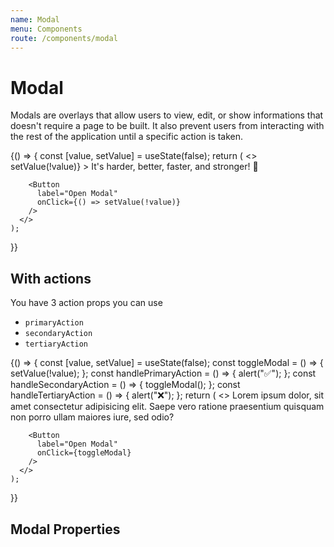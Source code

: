 ```yaml
---
name: Modal
menu: Components
route: /components/modal
---
```



# Modal

<ComponentStatus stage="pre" responsive="no" accessible="no" />

Modals are overlays that allow users to view, edit, or show informations that
doesn't require a page to be built. It also prevent users from interacting with
the rest of the application until a specific action is taken.

<Playground>
  {() => {
    const [value, setValue] = useState(false);
    return (
      <>
        <Modal
          title="We've updated Jobber"
          open={value}
          onRequestClose={() => setValue(!value)}
        >
          <Text>
            It's harder, better, faster, and stronger! 🤖
          </Text>
        </Modal>

        <Button
          label="Open Modal"
          onClick={() => setValue(!value)}
        />
      </>
    );

}}

</Playground>

## With actions

You have 3 action props you can use

- `primaryAction`
- `secondaryAction`
- `tertiaryAction`

<Playground>
  {() => {
    const [value, setValue] = useState(false);
    const toggleModal = () => { setValue(!value);
    };
    const handlePrimaryAction = () => {
      alert("✅");
    };
    const handleSecondaryAction = () => {
      toggleModal();
    };
    const handleTertiaryAction = () => {
      alert("❌");
    };
    return (
      <>
        <Modal
          title="Hold the phone!"
          open={value}
          primaryAction={{ label: "Submit", onClick: handlePrimaryAction }}
          secondaryAction={{ label: "Cancel", onClick: handleSecondaryAction }}
          tertiaryAction={{ label: "Delete", onClick: handleTertiaryAction }}
          onRequestClose={toggleModal}
        >
          <Text>
            Lorem ipsum dolor, sit amet consectetur adipisicing elit. Saepe vero ratione praesentium quisquam non porro ullam maiores iure, sed odio?
          </Text>
        </Modal>

        <Button
          label="Open Modal"
          onClick={toggleModal}
        />
      </>
    );

}}

</Playground>

## Modal Properties

<Props of={Modal} />
